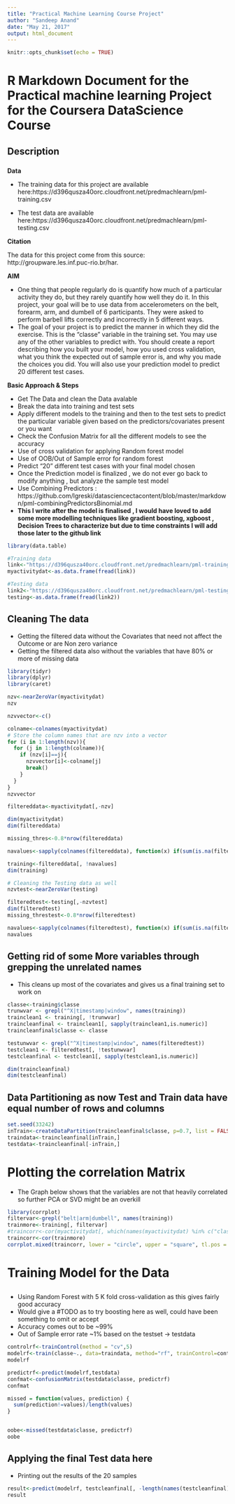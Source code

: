 ```yaml
---
title: "Practical Machine Learning Course Project"
author: "Sandeep Anand"
date: "May 21, 2017"
output: html_document
---
```


```r
knitr::opts_chunk$set(echo = TRUE)
```

# R Markdown Document for the Practical machine learning Project for the Coursera DataScience Course

## Description
###
**Data**

  - The training data for this project are available here:https://d396qusza40orc.cloudfront.net/predmachlearn/pml-training.csv

  - The test data are available here:https://d396qusza40orc.cloudfront.net/predmachlearn/pml-testing.csv

**Citation**

  The data for this project come from this source: http://groupware.les.inf.puc-rio.br/har. 

**AIM**

  - One thing that people regularly do is quantify how much of a particular activity they do, but they rarely quantify how well they do it. In this project, your goal will be to      use data from accelerometers on the belt, forearm, arm, and dumbell of 6 participants. They were asked to perform barbell lifts correctly and incorrectly in 5 different ways.
  - The goal of your project is to predict the manner in which they did the exercise. This is the "classe" variable in the training set. You may use any of the other variables to     predict with. You should create a report describing how you built your model, how you used cross validation, what you think the expected out of sample error is, and why you       made the choices you did. You will also use your prediction model to predict 20 different test cases.

**Basic Approach & Steps**

  - Get The Data and clean the Data avalable
  - Break the data into training and test sets 
  - Apply different models to the training and then to the test sets to predict the particular variable given based on the predictors/covariates present or you want
  - Check the Confusion Matrix for all the different models to see the accuracy 
  - Use of cross validation for applying Random forest model
  - Use of OOB/Out of Sample error for random forest 
  - Predict "20" different test cases with your final model chosen 
  - Once the Prediction model is finalized , we do not ever go back to modify anything , but analyze the sample test model
  - Use Combining Predictors : https://github.com/lgreski/datasciencectacontent/blob/master/markdown/pml-combiningPredictorsBinomial.md
  - **This I write after the model is finalised , I would have loved to add some more modelling techniques like gradient boosting, xgboost , Decision Trees to characterize but due to time constraints I will add those later to the github link** 

```r
library(data.table)

#Training data
link<-"https://d396qusza40orc.cloudfront.net/predmachlearn/pml-training.csv"
myactivitydat<-as.data.frame(fread(link))

#Testing data
link2<-"https://d396qusza40orc.cloudfront.net/predmachlearn/pml-testing.csv"
testing<-as.data.frame(fread(link2))
```


## Cleaning The data 

- Getting the filtered data without the Covariates that need not affect the Outcome or are Non zero variance 
- Getting the filtered data also without the variables that have 80% or more of missing data

```r
library(tidyr)
library(dplyr)
library(caret)

nzv<-nearZeroVar(myactivitydat)
nzv

nzvvector<-c()

colname<-colnames(myactivitydat)
# Store the column names that are nzv into a vector
for (i in 1:length(nzv)){
  for (j in 1:length(colname)){
    if (nzv[i]==j){
      nzvvector[i]<-colname[j]
      break()
    }
  }
}
nzvvector

filtereddata<-myactivitydat[,-nzv]

dim(myactivitydat)
dim(filtereddata)

missing_thres<-0.8*nrow(filtereddata)

navalues<-sapply(colnames(filtereddata), function(x) if(sum(is.na(filtereddata[,x])) >= missing_thres) {return(TRUE)} else{return(FALSE)})

training<-filtereddata[, !navalues]
dim(training)

# Cleaning the Testing data as well
nzvtest<-nearZeroVar(testing)

filteredtest<-testing[,-nzvtest]
dim(filteredtest)
missing_threstest<-0.8*nrow(filteredtest)

navalues<-sapply(colnames(filteredtest), function(x) if(sum(is.na(filteredtest[,x])) >= missing_thres) {return(TRUE)} else{return(FALSE)})
navalues
```

## Getting rid of some More variables through grepping the unrelated names

 - This cleans up most of the covariates and gives us a final training set to work on

```r
classe<-training$classe
trunwvar <- grepl("^X|timestamp|window", names(training))
trainclean1 <- training[, !trunwvar]
traincleanfinal <- trainclean1[, sapply(trainclean1,is.numeric)]
traincleanfinal$classe <- classe

testunwvar <- grepl("^X|timestamp|window", names(filteredtest))
testclean1 <- filteredtest[, !testunwvar]
testcleanfinal <- testclean1[, sapply(testclean1,is.numeric)]

dim(traincleanfinal)
dim(testcleanfinal)
```


## Data Partitioning as now Test and Train data have equal number of rows and columns

``` r
set.seed(33242)
inTrain<-createDataPartition(traincleanfinal$classe, p=0.7, list = FALSE)
traindata<-traincleanfinal[inTrain,]
testdata<-traincleanfinal[-inTrain,]
```


# Plotting the correlation Matrix

  - The Graph below shows that the variables are not that heavily correlated so further PCA or SVD might be an overkill

```r
library(corrplot)
filtervar<-grepl("belt|arm|dumbell", names(training))
trainmore<-training[, filtervar]
#traincorr<-cor(myactivitydat[, which(names(myactivitydat) %in% c("classe"))])
traincorr<-cor(trainmore)
corrplot.mixed(traincorr, lower = "circle", upper = "square", tl.pos = "lt", diag = "n", order="hclust", hclust.method="complete")

```


# Training Model for the Data 

##
  - Using Random Forest with 5 K fold cross-validation as this gives fairly good accuracy 
  - Would give a #TODO as to try boosting here as well, could have been something to omit or accept
  - Accuracy comes out to be ~99%
  - Out of Sample error rate ~1% based on the testset -> testdata
  
```r
controlrf<-trainControl(method = "cv",5)
modelrf<-train(classe~., data=traindata, method="rf", trainControl=controlrf, ntree=100)
modelrf

predictrf<-predict(modelrf,testdata)
confmat<-confusionMatrix(testdata$classe, predictrf)
confmat

missed = function(values, prediction) {
  sum(prediction!=values)/length(values)
}


oobe<-missed(testdata$classe, predictrf)
oobe

```

## Applying the final Test data here

  - Printing out the results of the 20 samples

```r
result<-predict(modelrf, testcleanfinal[, -length(names(testcleanfinal))])
result

```  